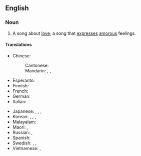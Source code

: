 {{also|lovesong}}
==English==
{{wikipedia}}

===Noun===
{{en-noun}}

# A song about [[love]]; a song that [[expresses]] [[amorous]] feelings.

====Translations====
{{trans-top|song about love}}
* Chinese:
*: Cantonese: {{t|yue|情歌|tr=cing4 go1|sc=Hani}}
*: Mandarin: {{t+|cmn|情歌|tr=qínggē|sc=Hani}}, {{t+|cmn|戀歌|sc=Hani}}, {{t+|cmn|恋歌|tr=liàngē|sc=Hani}}
* Esperanto: {{t|eo|amkanto}}
* Finnish: {{t+|fi|rakkauslaulu}}
* French: {{t|fr|[[chanson]] d'[[amour]]|f}}
* German: {{t+|de|Liebeslied|n}}
* Italian: {{t|it|canzone d'amore|f}}
{{trans-mid}}
* Japanese: {{t|ja|[[愛]]の[[歌]]|tr=あいのうた, ai no uta|sc=Jpan}}, {{t+|ja|ラブソング|tr=rabu songu|sc=Jpan}}, {{t|ja|恋歌|tr=れんか, renka|sc=Jpan}}, {{t+|ja|情歌|tr=じょうか, jōka|sc=Jpan}}
* Korean: {{t|ko|연가|sc=Kore}}, {{t|ko|[[사랑]]의 [[노래]]|sc=Kore}}, {{t+|ko|정가|sc=Kore}}, {{t|ko|러브 송|sc=Kore}}
* Malayalam: {{t|ml|പ്രണയഗാനം}}
* Maori: {{t|mi|waiata ipo}}, {{t|mi|waiata aroha}}
* Russian: {{t|ru|[[пе́сня]] о [[любовь|любви́]]|f}}, {{t|ru|[[любовный|любо́вная]] [[пе́сня]]|f}}
* Spanish: {{t|es|[[canción]] de [[amor]]|f}}
* Swedish: {{t+|sv|kärlekssång|c}}, {{t+|sv|kärleksvisa|c}}, {{t|sv|kärlekslåt|c}}
* Vietnamese: {{t+|vi|tình ca}}, {{t|vi|tình khúc}}
{{trans-bottom}}

{{C|en|Music|Love}}